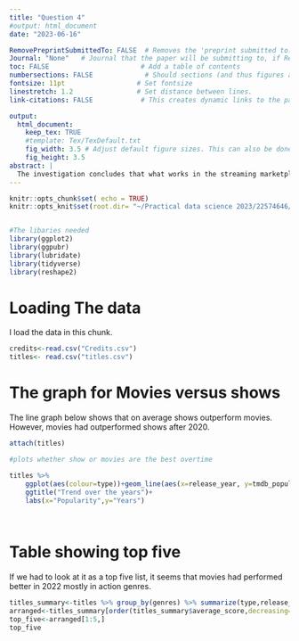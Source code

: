 ```yaml
---
title: "Question 4"
#output: html_document
date: "2023-06-16"

RemovePreprintSubmittedTo: FALSE  # Removes the 'preprint submitted to...' at bottom of titlepage
Journal: "None"   # Journal that the paper will be submitting to, if RemovePreprintSubmittedTo is set to TRUE.
toc: FALSE                       # Add a table of contents
numbersections: FALSE             # Should sections (and thus figures and tables) be numbered?
fontsize: 11pt                  # Set fontsize
linestretch: 1.2                # Set distance between lines.
link-citations: FALSE            # This creates dynamic links to the papers in reference list.

output:
  html_document:
    keep_tex: TRUE
    #template: Tex/TexDefault.txt
    fig_width: 3.5 # Adjust default figure sizes. This can also be done in the chunks of the text.
    fig_height: 3.5
abstract: |
  The investigation concludes that what works in the streaming marketplace are shows for the majority of parts, although fast packed acton movies has some potential as well.
---
```


```r
knitr::opts_chunk$set( echo = TRUE)
knitr::opts_knit$set(root.dir= "~/Practical data science 2023/22574646/data/netflix")


#The libaries needed
library(ggplot2)
library(ggpubr)
library(lubridate)
library(tidyverse)
library(reshape2)

```

# Loading The data

I load the data in this chunk.

```r
credits<-read.csv("Credits.csv")
titles<- read.csv("titles.csv")
```

# The graph for Movies versus shows

The line graph below shows that on average shows outperform movies. However, movies had outperformed shows after 2020.

```r
attach(titles)

#plots whether show or movies are the best overtime

titles %>%
    ggplot(aes(colour=type))+geom_line(aes(x=release_year, y=tmdb_popularity), size=0.5)+
    ggtitle("Trend over the years")+
    labs(x="Popularity",y="Years")

   
```

# Table showing top five

If we had to look at it as a top five list, it seems that movies had performed better in 2022 mostly in action genres.

```r
titles_summary<-titles %>% group_by(genres) %>% summarize(type,release_year,average_score= mean(tmdb_popularity, na.rm=T))
arranged<-titles_summary[order(titles_summary$average_score,decreasing=T),] #ordering data into decreasing order
top_five<-arranged[1:5,]
top_five

```

